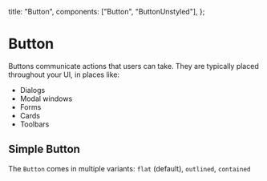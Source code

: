   title: "Button",
  components: ["Button", "ButtonUnstyled"],
};

# Button

Buttons communicate actions that users can take. They are typically placed throughout your UI, in places like:

- Dialogs
- Modal windows
- Forms
- Cards
- Toolbars

## Simple Button

The `Button` comes in multiple variants: `flat` (default), `outlined`, `contained`

<CodeLoader source="./SimpleButton.tsx" importUrl={import.meta.url} editable />
